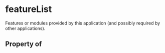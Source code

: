 # featureList

Features or modules provided by this application (and possibly required by other applications).

## Property of



